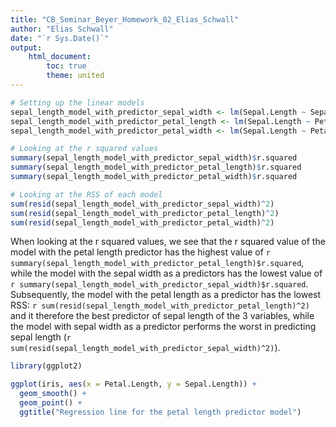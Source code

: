 ```yaml
---
title: "CB_Seminar_Beyer_Homework_02_Elias_Schwall"
author: "Elias Schwall"
date: "`r Sys.Date()`"
output: 
    html_document:
        toc: true
        theme: united
---
```


```r
# Setting up the linear models 
sepal_length_model_with_predictor_sepal_width <- lm(Sepal.Length ~ Sepal.Width, data = iris)
sepal_length_model_with_predictor_petal_length <- lm(Sepal.Length ~ Petal.Length, data = iris)
sepal_length_model_with_predictor_petal_width <- lm(Sepal.Length ~ Petal.Width, data = iris)

# Looking at the r squared values
summary(sepal_length_model_with_predictor_sepal_width)$r.squared
summary(sepal_length_model_with_predictor_petal_length)$r.squared
summary(sepal_length_model_with_predictor_petal_width)$r.squared

# Looking at the RSS of each model 
sum(resid(sepal_length_model_with_predictor_sepal_width)^2)
sum(resid(sepal_length_model_with_predictor_petal_length)^2)
sum(resid(sepal_length_model_with_predictor_petal_width)^2)
```
When looking at the r squared values, we see that the r squared value of the model with the petal length predictor has the highest value of `r summary(sepal_length_model_with_predictor_petal_length)$r.squared`, while the model with the sepal width as a predictors has the lowest value of `r summary(sepal_length_model_with_predictor_sepal_width)$r.squared`. \newline
Subsequently, the model with the petal length as a predictor has the lowest RSS: `r sum(resid(sepal_length_model_with_predictor_petal_length)^2)` and it therefore the best predictor of sepal length of the 3 variables, while the model with sepal width as a predictor performs the worst in predicting sepal length (`r sum(resid(sepal_length_model_with_predictor_sepal_width)^2)`). 

```r
library(ggplot2)

ggplot(iris, aes(x = Petal.Length, y = Sepal.Length)) +
  geom_smooth() +
  geom_point() +
  ggtitle("Regression line for the petal length predictor model")

```

